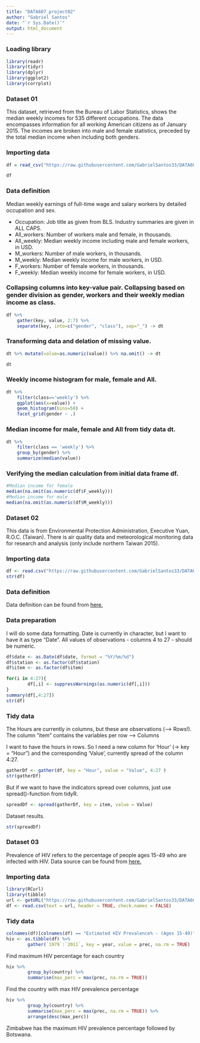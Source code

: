 ---
title: "DATA607_project02"
author: "Gabriel Santos"
date: "`r Sys.Date()`"
output: html_document
---

### Loading library
```{r}
library(readr)
library(tidyr)
library(dplyr)
library(ggplot2)
library(corrplot)
```

### Dataset 01
This dataset, retrieved from the Bureau of Labor Statistics, shows the median weekly incomes for 535 different occupations. The data encompasses information for all working American citizens as of January 2015. The incomes are broken into male and female statistics, preceded by the total median income when including both genders.

### Importing data
```{r}
df = read_csv("https://raw.githubusercontent.com/GabrielSantos33/DATA607_Project_02/main/inc_occ_gender.csv")
```
```{r}
df
```


### Data definition
Median weekly earnings of full-time wage and salary workers by detailed occupation and sex.

* Occupation: Job title as given from BLS. Industry summaries are given in ALL CAPS.</br>
* All_workers: Number of workers male and female, in thousands.</br>
* All_weekly: Median weekly income including male and female workers, in USD.</br>
* M_workers: Number of male workers, in thousands.</br>
* M_weekly: Median weekly income for male workers, in USD.</br>
* F_workers: Number of female workers, in thousands.</br>
* F_weekly: Median weekly income for female workers, in USD.

### Collapsing columns into key-value pair. Collapsing based on gender division as gender, workers and their weekly median income as class.
```{r}
df %>% 
    gather(key, value, 2:7) %>% 
    separate(key, into=c("gender", "class"), sep="_") -> dt
```

### Transforming data and delation of missing value. 
```{r}
dt %>% mutate(value=as.numeric(value)) %>% na.omit() -> dt
```

```{r}
dt
```

### Weekly income histogram for male, female and All.
```{r}
dt %>% 
    filter(class=='weekly') %>%
    ggplot(aes(x=value)) + 
    geom_histogram(bins=50) + 
    facet_grid(gender ~ .)
```

### Median income for male, female and All from tidy data dt.
```{r}
dt %>% 
    filter(class == 'weekly') %>% 
    group_by(gender) %>% 
    summarize(median(value))
```

### Verifying the median calculation from initial data frame df.
```{r}
#Median income for female
median(na.omit(as.numeric(df$F_weekly)))
#Median income for male
median(na.omit(as.numeric(df$M_weekly)))
```


### Dataset 02
This data is from Environmental Protection Administration, Executive Yuan, R.O.C. (Taiwan).
There is air quality data and meteorological monitoring data for research and analysis (only include northern Taiwan 2015).

### Importing data
```{r}
df <- read.csv("https://raw.githubusercontent.com/GabrielSantos33/DATA607_Project_02/main/2015_Banqiao_Station.csv", stringsAsFactors = FALSE)
str(df)
```


### Data definition
Data definition can be found from [here.](https://www.kaggle.com/devisangeetha/lattice-vizualization-on-taiwan-air/data)

### Data preparation
I will do some data formatting. Date is currently in character, but I want to have it as type “Date”. All values of observations - columns 4 to 27 - should be numeric.
```{r}
df$date <- as.Date(df$date, format = "%Y/%m/%d")
df$station <- as.factor(df$station)
df$item <- as.factor(df$item)

for(i in 4:27){
        df[,i] <- suppressWarnings(as.numeric(df[,i]))
}
summary(df[,4:27])
str(df)
```

### Tidy data
The Hours are currently in columns, but these are observations (–> Rows!).</br>
The column “item” contains the variables per row –> Columns

I want to have the hours in rows. So I need a new column for ‘Hour’ (-> key = “Hour”) and the corresponding ‘Value’, currently spread of the column 4:27.
```{r}
gatherDf <- gather(df, key = "Hour", value = "Value", 4:27 )
str(gatherDf)
```

But if we want to have the indicators spread over columns, just use spread()-function from tidyR.
```{r}
spreadDf <- spread(gatherDf, key = item, value = Value) 
```

Dataset results.
```{r}
str(spreadDf)
```

### Dataset 03
Prevalence of HIV refers to the percentage of people ages 15-49 who are infected with HIV.
Data source can be found from [here.](https://www.gapminder.org/data/)

### Importing data
```{r}
library(RCurl)
library(tibble)
url <- getURL("https://raw.githubusercontent.com/GabrielSantos33/DATA607_Project_02/main/ind_hiv_est_prevalence_15_49.csv")
df <- read.csv(text = url, header = TRUE, check.names = FALSE)
```

### Tidy data
```{r}
colnames(df)[colnames(df) == "Estimated HIV Prevalence% - (Ages 15-49)"] <- "country"
hiv <- as.tibble(df) %>%
        gather(`1979`:`2011`, key = year, value = prec, na.rm = TRUE)
```

Find maximum HIV percentage for each country
```{r}
hiv %>%
        group_by(country) %>%
        summarise(max_perc = max(prec, na.rm = TRUE))
```

Find the country with max HIV prevalence percentage
```{r}
hiv %>%
        group_by(country) %>%
        summarise(max_perc = max(prec, na.rm = TRUE)) %>%
        arrange(desc(max_perc))
```

Zimbabwe has the maximum HIV prevalence percentage followed by Botswana.






